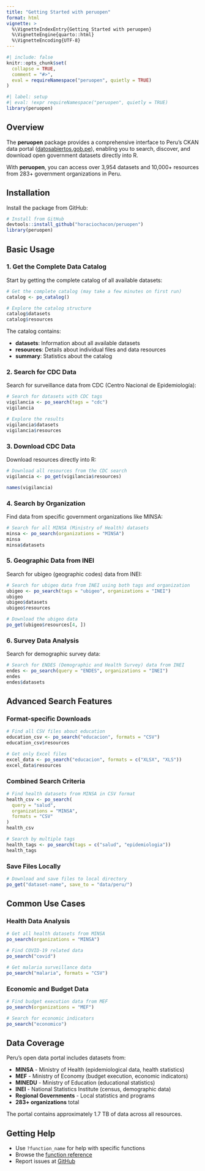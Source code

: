 ```yaml
---
title: "Getting Started with peruopen"
format: html
vignette: >
  %\VignetteIndexEntry{Getting Started with peruopen}
  %\VignetteEngine{quarto::html}
  %\VignetteEncoding{UTF-8}
---
```


```r
#| include: false
knitr::opts_chunk$set(
  collapse = TRUE,
  comment = "#>",
  eval = requireNamespace("peruopen", quietly = TRUE)
)
```

```r
#| label: setup
#| eval: !expr requireNamespace("peruopen", quietly = TRUE)
library(peruopen)
```

## Overview

The **peruopen** package provides a comprehensive interface to Peru's CKAN data portal ([datosabiertos.gob.pe](https://datosabiertos.gob.pe)), enabling you to search, discover, and download open government datasets directly into R.

With **peruopen**, you can access over 3,954 datasets and 10,000+ resources from 283+ government organizations in Peru.

## Installation

Install the package from GitHub:

```r
# Install from GitHub
devtools::install_github("horaciochacon/peruopen")
library(peruopen)
```

## Basic Usage

### 1. Get the Complete Data Catalog

Start by getting the complete catalog of all available datasets:

```r
# Get the complete catalog (may take a few minutes on first run)
catalog <- po_catalog()

# Explore the catalog structure
catalog$datasets
catalog$resources
```

The catalog contains:

- **datasets**: Information about all available datasets
- **resources**: Details about individual files and data resources  
- **summary**: Statistics about the catalog

### 2. Search for CDC Data

Search for surveillance data from CDC (Centro Nacional de Epidemiología):

```r
# Search for datasets with CDC tags
vigilancia <- po_search(tags = "cdc")
vigilancia

# Explore the results
vigilancia$datasets
vigilancia$resources
```

### 3. Download CDC Data

Download resources directly into R:

```r
# Download all resources from the CDC search
vigilancia <- po_get(vigilancia$resources)

names(vigilancia)
```

### 4. Search by Organization

Find data from specific government organizations like MINSA:

```r
# Search for all MINSA (Ministry of Health) datasets
minsa <- po_search(organizations = "MINSA")
minsa
minsa$datasets
```

### 5. Geographic Data from INEI

Search for ubigeo (geographic codes) data from INEI:

```r
# Search for ubigeo data from INEI using both tags and organization
ubigeo <- po_search(tags = "ubigeo", organizations = "INEI")
ubigeo
ubigeo$datasets
ubigeo$resources

# Download the ubigeo data
po_get(ubigeo$resources[4, ])
```

### 6. Survey Data Analysis

Search for demographic survey data:

```r
# Search for ENDES (Demographic and Health Survey) data from INEI
endes <- po_search(query = "ENDES", organizations = "INEI")
endes
endes$datasets
```

## Advanced Search Features

### Format-specific Downloads

```r
# Find all CSV files about education
education_csv <- po_search("educacion", formats = "CSV")
education_csv$resources

# Get only Excel files
excel_data <- po_search("educacion", formats = c("XLSX", "XLS"))
excel_data$resources
```

### Combined Search Criteria

```r
# Find health datasets from MINSA in CSV format
health_csv <- po_search(
  query = "salud",
  organizations = "MINSA",
  formats = "CSV"
)
health_csv

# Search by multiple tags
health_tags <- po_search(tags = c("salud", "epidemiologia"))
health_tags
```

### Save Files Locally

```r
# Download and save files to local directory
po_get("dataset-name", save_to = "data/peru/")
```

## Common Use Cases

### Health Data Analysis

```r
# Get all health datasets from MINSA
po_search(organizations = "MINSA")

# Find COVID-19 related data
po_search("covid")

# Get malaria surveillance data
po_search("malaria", formats = "CSV")
```

### Economic and Budget Data

```r
# Find budget execution data from MEF
po_search(organizations = "MEF")

# Search for economic indicators
po_search("economico")
```


## Data Coverage

Peru's open data portal includes datasets from:

- **MINSA** - Ministry of Health (epidemiological data, health statistics)
- **MEF** - Ministry of Economy (budget execution, economic indicators)
- **MINEDU** - Ministry of Education (educational statistics)
- **INEI** - National Statistics Institute (census, demographic data)
- **Regional Governments** - Local statistics and programs
- **283+ organizations** total

The portal contains approximately 1.7 TB of data across all resources.

## Getting Help

- Use `?function_name` for help with specific functions
- Browse the [function reference](https://horaciochacon.github.io/peruopen/reference/)
- Report issues at [GitHub](https://github.com/horaciochacon/peruopen/issues)
